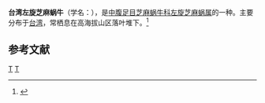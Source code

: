 {{Speciesbox 
| taxon = Palaina formosana
| authority = Pilsbry et Hirase, 1905
}}
'''台湾左旋芝麻蜗牛'''（学名：''{{lang|la|Palaina formosana}}''），是[[中腹足目|中腹足目]][[芝麻蜗牛科|芝麻蜗牛科]][[左旋芝麻蜗属|左旋芝麻蜗属]]的一种。主要分布于[[台湾|台湾]]，常栖息在高海拔山区落叶堆下。<ref>{{cite web|url=http://shell.sinica.edu.tw/chinese/shellbase_detail.php?science_no=252|title=国际贝库：台湾左旋芝麻蜗牛|publisher=台湾贝类资料库|accessdate=2009-08-11|archive-date=2016-03-04|archive-url=https://web.archive.org/web/20160304112731/http://shell.sinica.edu.tw/chinese/shellbase_detail.php?science_no=252|dead-url=no}}</ref>

== 参考文献 ==
{{reflist|2}}

{{Taxonbar}}
[[Category:左旋芝麻蜗属|T]]
[[Category:1905年描述的动物|T]]